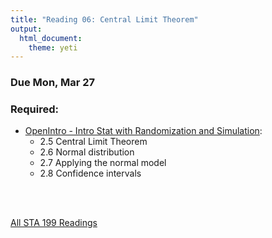 ```yaml
---
title: "Reading 06: Central Limit Theorem"
output: 
  html_document: 
    theme: yeti
---
```


### Due Mon, Mar 27

### Required:

- [OpenIntro - Intro Stat with Randomization and Simulation](https://drive.google.com/file/d/0B-DHaDEbiOGkRHNndUlBaHVmaGM/view):
    - 2.5 Central Limit Theorem
    - 2.6 Normal distribution
    - 2.7 Applying the normal model
    - 2.8 Confidence intervals
    
<br>
<br>

[All STA 199 Readings](https://www2.stat.duke.edu/courses/Spring19/sta199.001/reading/readings.html)

<!--
## Due

Monday, Apr 2

## Required:

- [Hidden Figures: How Donald Trump Is Rigging the Census](https://www.motherjones.com/politics/2018/03/donald-trump-rigging-2020-census-undercounting-minorities-1/)

- [NY Times: If Census Asks About Citizenship, Some Already Have an Answer: No Comment](https://www.nytimes.com/2018/03/27/us/census-undocumented-immigrants.html)

- [NY Times: Here’s Why an Accurate Census Count Is So Important](https://www.nytimes.com/2018/03/27/us/politics/census-citizenship-question.html)
-->